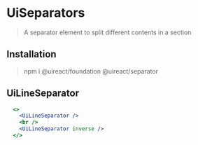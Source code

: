 
# UiSeparators

<Metadata packageName='separator' packageJson={packageJson} />

> A separator element to split different contents in a section

## Installation

> npm i @uireact/foundation @uireact/separator

## UiLineSeparator

```jsx live scope={{UiLineSeparator}}
  <>
    <UiLineSeparator />
    <br />
    <UiLineSeparator inverse />
  </>
```

